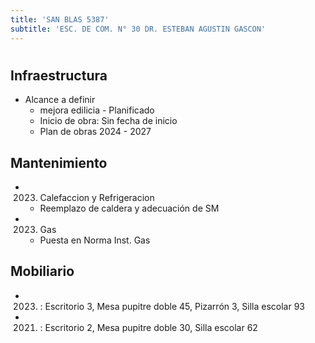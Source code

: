 ```yaml
---
title: 'SAN BLAS 5387'
subtitle: 'ESC. DE COM. N° 30 DR. ESTEBAN AGUSTIN GASCON'
---
```


#
## Infraestructura

* Alcance a definir 
    + mejora edilicia - Planificado 
    + Inicio de obra: Sin fecha de inicio 
    + Plan de obras 2024 - 2027 






## Mantenimiento

*  (2023) Calefaccion y Refrigeracion 
    + Reemplazo de caldera y adecuación de SM

*  (2023) Gas 
    + Puesta en Norma Inst. Gas





## Mobiliario

*  (2023) : Escritorio 3, Mesa pupitre doble 45, Pizarrón 3, Silla escolar 93 

*  (2021) : Escritorio 2, Mesa pupitre doble 30, Silla escolar 62 



